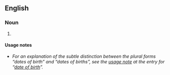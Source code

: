 ==English==

===Noun===
{{head|en|noun plural form|g=p}}

# {{plural of|date of birth|lang=en}}

====Usage notes====
* ''For an explanation of the subtle distinction between the plural forms “dates of birth” and “dates of births”, see the [[date of birth#Usage notes|usage note]] at the entry for “[[date of birth]]”.''